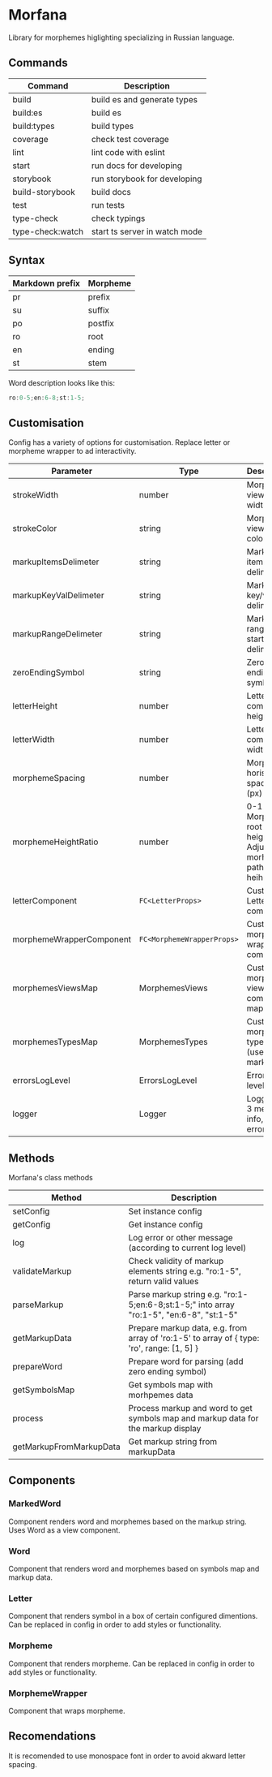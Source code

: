 
<Meta title="Morfana" />

# Morfana

Library for morphemes higlighting specializing in Russian language.

## Commands

| Command          | Description                   |
| ---------------- | ----------------------------- |
| build            | build es and generate types   |
| build:es         | build es                      |
| build:types      | build types                   |
| coverage         | check test coverage           |
| lint             | lint code with eslint         |
| start            | run docs for developing       |
| storybook        | run storybook for developing  |
| build-storybook  | build docs                    |
| test             | run tests                     |
| type-check       | check typings                 |
| type-check:watch | start ts server in watch mode |

## Syntax

| Markdown prefix | Morpheme |
| --------------- | -------- |
| pr              | prefix   |
| su              | suffix   |
| po              | postfix  |
| ro              | root     |
| en              | ending   |
| st              | stem     |

Word description looks like this:

```js
ro:0-5;en:6-8;st:1-5;
```

## Customisation

Config has a variety of options for customisation.
Replace letter or morpheme wrapper to ad interactivity.

| Parameter                | Type                       | Description                                                         |
| ------------------------ | -------------------------- | ------------------------------------------------------------------- |
| strokeWidth              | number                     | Morpheme view stroke width (px)                                     |
| strokeColor              | string                     | Morpheme view stroke color                                          |
| markupItemsDelimeter     | string                     | Markup items delimeter                                              |
| markupKeyValDelimeter    | string                     | Markup key/value delimeter                                          |
| markupRangeDelimeter     | string                     | Markup range start/end delimeter                                    |
| zeroEndingSymbol         | string                     | Zero ending symbol                                                  |
| letterHeight             | number                     | Letter component height (px)                                        |
| letterWidth              | number                     | Letter component width (px)                                         |
| morphemeSpacing          | number                     | Morphemes horisontal spacing (px)                                   |
| morphemeHeightRatio      | number                     | 0-1 Morphemes root node height ratio. Adjusts morhemes paths heihgt |
| letterComponent          | `FC<LetterProps>`          | Custom Letter component                                             |
| morphemeWrapperComponent | `FC<MorphemeWrapperProps>` | Custom morpheme wrapper component                                   |
| morphemesViewsMap        | MorphemesViews             | Custom morpheme views component map                                 |
| morphemesTypesMap        | MorphemesTypes             | Custom morpheme types map (used in markup)                          |
| errorsLogLevel           | ErrorsLogLevel             | Errors log level                                                    |
| logger                   | Logger                     | Logger with 3 methods: info, warn, error                            |

## Methods

Morfana's class methods

| Method                  | Description                                                                                |
| ----------------------- | ------------------------------------------------------------------------------------------ |
| setConfig               | Set instance config                                                                        |
| getConfig               | Get instance config                                                                        |
| log                     | Log error or other message (according to current log level)                                |
| validateMarkup          | Check validity of markup elements string e.g. "ro:1-5", return valid values                |
| parseMarkup             | Parse markup string e.g. "ro:1-5;en:6-8;st:1-5;" into array "ro:1-5", "en:6-8", "st:1-5"   |
| getMarkupData           | Prepare markup data, e.g. from array of 'ro:1-5' to array of { type: 'ro', range: [1, 5] } |
| prepareWord             | Prepare word for parsing (add zero ending symbol)                                          |
| getSymbolsMap           | Get symbols map with morhpemes data                                                        |
| process                 | Process markup and word to get symbols map and markup data for the markup display          |
| getMarkupFromMarkupData | Get markup string from markupData                                                          |

## Components

### MarkedWord

Component renders word and morphemes based on the markup string. Uses Word as a view component.

### Word

Component that renders word and morphemes based on symbols map and markup data.

### Letter

Component that renders symbol in a box of certain configured dimentions. Can be replaced in config in order to add styles or functionality.

### Morpheme

Component that renders morpheme. Can be replaced in config in order to add styles or functionality.

### MorphemeWrapper

Component that wraps morpheme.

## Recomendations

It is recomended to use monospace font in order to avoid akward letter spacing.
